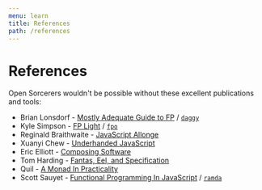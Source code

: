 ```yaml
---
menu: learn
title: References
path: /references
---
```


# References

Open Sorcerers wouldn't be possible without these excellent publications and tools:

* Brian Lonsdorf - [Mostly Adequate Guide to FP] / [`daggy`][daggy]
* Kyle Simpson - [FP Light] / [`fpo`][fpo]
* Reginald Braithwaite - [JavaScript Allonge]
* Xuanyi Chew - [Underhanded JavaScript]
* Eric Elliott - [Composing Software]
* Tom Harding - [Fantas, Eel, and Specification]
* Quil - [A Monad In Practicality]
* Scott Sauyet - [Functional Programming In JavaScript] / [`ramda`][ramda]

[Mostly Adequate Guide to FP]: https://gitbooks.io/mostly-adequate
[FP Light]: https://getify.com/fp-light
[JavaScript Allonge]: https://allong.es
[Underhanded JavaScript]: https://leanpub.com/underhandedjavascript
[Composing Software]: https://leanpub.com/composingsoftware
[Fantas, Eel, and Specification]: http://www.tomharding.me/fantasy-land/
[A Monad in Practicality]: https://robotlolita.me/articles/2013/a-monad-in-practicality-first-class-failures/
[Functional Programming in JavaScript]: http://scott.sauyet.com/Javascript/Talk/FunctionalProgramming/

[daggy]: https://npmjs.org/package/daggy
[fpo]: https://npmjs.org/package/fpo
[ramda]: https://npmjs.org/package/ramda
